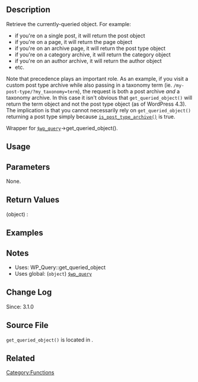 {{Languages|
{{en|Function Reference/get_queried_object}}
{{ja|関数リファレンス/get_queried_object}}
}}

== Description ==
Retrieve the currently-queried object. For example:

* if you're on a single post, it will return the post object
* if you're on a page, it will return the page object
* if you're on an archive page, it will return the post type object
* if you're on a category archive, it will return the category object
* if you're on an author archive, it will return the author object
* etc.

Note that precedence plays an important role.  As an example, if you visit a custom post type archive while also passing in a taxonomy term (ie. <code>/my-post-type/?my_taxonomy=term</code>), the request is both a post archive <em>and</em> a taxonomy archive.  In this case it isn't obvious that <code>get_queried_object()</code> will return the term object and not the post type object (as of WordPress 4.3).  The implication is that you cannot necessarily rely on <code>get_queried_object()</code> returning a post type simply because [[Function_Reference/is_post_type_archive|<code>is_post_type_archive()</code>]] is true.

Wrapper for [[Class_Reference/WP_Query|<tt>$wp_query</tt>]]->get_queried_object().

== Usage ==
  <?php
  $queried_object = get_queried_object();
  var_dump( $queried_object );
  ?>

== Parameters ==
None.

== Return Values ==
; (object) : 

== Examples ==
<!-- Need creative examples. Feel free to link to external examples. -->

== Notes ==
* Uses: WP_Query::get_queried_object
* Uses global: (<tt>object</tt>) [[Class_Reference/WP_Query|<tt>$wp_query</tt>]]

== Change Log ==
Since: 3.1.0

== Source File ==
<tt>get_queried_object()</tt> is located in {{Trac|/wp-includes/query.php}}.

== Related ==
<!--
    To Do:
    Need to find related functions.
    Need to create groups of functions and create templates to add them to a page quickly.
    Some functions may be related to many groups of functions.
-->

[[Category:Functions]]